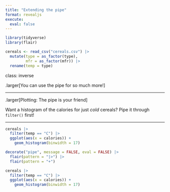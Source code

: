 ```yaml
---
title: "Extending the pipe"
format: revealjs
execute: 
  eval: false
---
```


```r
library(tidyverse)
library(flair)

cereals <- read_csv("cereals.csv") |> 
  mutate(type = as_factor(type), 
         mfr = as_factor(mfr)) |> 
  rename(temp = type)
```

class: inverse

.larger\[You can use the pipe for so much more!\]

------------------------------------------------------------------------

.larger\[Plotting: The pipe is your friend\]

Want a histogram of the calories for just *cold* cereals? Pipe it through `filter()` first!

------------------------------------------------------------------------

```r
cereals |>
  filter(temp == "C") |>
  ggplot(aes(x = calories)) +
    geom_histogram(binwidth = 17)
```

```r
decorate("pipe", message = FALSE, eval = FALSE) |> 
  flair(pattern = "|>") |> 
  flair(pattern = "+")
```

```r
cereals |>
  filter(temp == "C") |>
  ggplot(aes(x = calories)) +
    geom_histogram(binwidth = 17)
```
